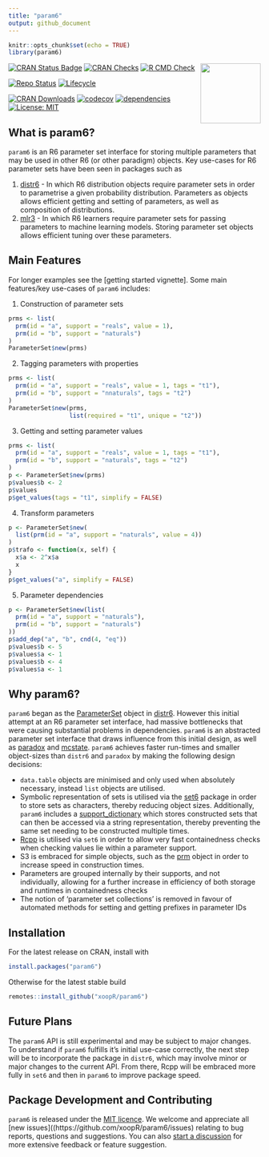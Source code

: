 ```yaml
---
title: "param6"
output: github_document
---
```


```r
knitr::opts_chunk$set(echo = TRUE)
library(param6)
```

<img src="man/figures/logo.png" align="right" alt="" width="120" />

[![CRAN Status Badge](https://www.r-pkg.org/badges/version-ago/param6)](https://cran.r-project.org/package=param6)
[![CRAN Checks](https://cranchecks.info/badges/worst/param6)](https://cran.r-project.org/web/checks/check_results_param6.html)
[![R CMD Check](https://github.com/xoopR/param6/actions/workflows/r-cmd-check.yml/badge.svg)](https://github.com/xoopR/param6/actions/workflows/r-cmd-check.yml)

[![Repo Status](https://www.repostatus.org/badges/latest/active.svg)](https://github.com/xoopR/param6)
[![Lifecycle](https://lifecycle.r-lib.org/articles/figures/lifecycle-experimental.svg)](https://github.com/xoopR/param6)

[![CRAN Downloads](https://cranlogs.r-pkg.org/badges/grand-total/param6)](https://cran.r-project.org/package=param6)
[![codecov](https://codecov.io/gh/xoopR/param6/branch/master/graph/badge.svg)](https://codecov.io/gh/xoopR/param6)
[![dependencies](https://tinyverse.netlify.com/badge/param6)](https://CRAN.R-project.org/package=param6)
[![License: MIT](https://img.shields.io/badge/License-MIT-yellow.svg)](https://opensource.org/licenses/MIT)

## What is param6?

`param6` is an R6 parameter set interface for storing multiple parameters that may be used in other R6 (or other paradigm) objects. Key use-cases for R6 parameter sets have been seen in packages such as 

1. [distr6](https://github.com/alan-turing-institute/distr6) - In which R6 distribution objects require parameter sets in order to parametrise a given probability distribution. Parameters as objects allows efficient getting and setting of parameters, as well as composition of distributions.
2. [mlr3](https://github.com/mlr-org/mlr3) - In which R6 learners require parameter sets for passing parameters to machine learning models. Storing parameter set objects allows efficient tuning over these parameters.

## Main Features

For longer examples see the [getting started vignette].
Some main features/key use-cases of `param6` includes:

1. Construction of parameter sets

```r
prms <- list(
  prm(id = "a", support = "reals", value = 1),
  prm(id = "b", support = "naturals")
)
ParameterSet$new(prms)
```

2. Tagging parameters with properties
```r
prms <- list(
  prm(id = "a", support = "reals", value = 1, tags = "t1"),
  prm(id = "b", support = "nnaturals", tags = "t2")
)
ParameterSet$new(prms,
                 list(required = "t1", unique = "t2"))
```

3. Getting and setting parameter values
```r
prms <- list(
  prm(id = "a", support = "reals", value = 1, tags = "t1"),
  prm(id = "b", support = "naturals", tags = "t2")
)
p <- ParameterSet$new(prms)
p$values$b <- 2
p$values
p$get_values(tags = "t1", simplify = FALSE)
```
4. Transform parameters
```r
p <- ParameterSet$new(
  list(prm(id = "a", support = "naturals", value = 4))
)
p$trafo <- function(x, self) {
  x$a <- 2^x$a
  x
}
p$get_values("a", simplify = FALSE)
```
5. Parameter dependencies
```r
p <- ParameterSet$new(list(
  prm(id = "a", support = "naturals"),
  prm(id = "b", support = "naturals")
))
p$add_dep("a", "b", cnd(4, "eq"))
p$values$b <- 5
p$values$a <- 1
p$values$b <- 4
p$values$a <- 1
```

## Why param6?

`param6` began as the [ParameterSet](https://github.com/alan-turing-institute/distr6/blob/main/R/ParameterSet.R) object in [distr6](https://github.com/alan-turing-institute/distr6). However this initial attempt at an R6 parameter set interface, had massive bottlenecks that were causing substantial problems in dependencies. `param6` is an abstracted parameter set interface that draws influence from this initial design, as well as [paradox](https://github.com/mlr-org/paradox) and [mcstate](https://github.com/mrc-ide/mcstate/). `param6` achieves faster run-times and smaller object-sizes than `distr6` and `paradox` by making the following design decisions:

* `data.table` objects are minimised and only used when absolutely necessary, instead `list` objects are utilised.
* Symbolic representation of sets is utilised via the [set6](https://github.com/xoopR/set6/) package in order to store sets as characters, thereby reducing object sizes. Additionally, `param6` includes a [support_dictionary](https://github.com/xoopR/param6/blob/main/R/support_dictionary.R) which stores constructed sets that can then be accessed via a string representation, thereby preventing the same set needing to be constructed multiple times.
* [Rcpp](https://github.com/RcppCore/Rcpp) is utilised via `set6` in order to allow very fast containedness checks when checking values lie within a parameter support.
* S3 is embraced for simple objects, such as the [prm](https://github.com/xoopR/param6/blob/main/R/prm.R) object in order to increase speed in construction times.
* Parameters are grouped internally by their supports, and not individually, allowing for a further increase in efficiency of both storage and runtimes in containedness checks
* The notion of 'parameter set collections' is removed in favour of automated methods for setting and getting prefixes in parameter IDs

## Installation

For the latest release on CRAN, install with
```r
install.packages("param6")
```

Otherwise for the latest stable build
```r
remotes::install_github("xoopR/param6")
```

## Future Plans

The `param6` API is still experimental and may be subject to major changes.
To understand if `param6` fulfills it's initial use-case correctly, the next step will be to incorporate the package in `distr6`, which may involve minor or major changes to the current API. From there, Rcpp will be embraced more fully in `set6` and then in `param6` to improve package speed.

## Package Development and Contributing

`param6` is released under the [MIT licence](https://opensource.org/licenses/MIT). We welcome and appreciate all [new issues]((https://github.com/xoopR/param6/issues) relating to bug reports, questions and suggestions. You can also [start a discussion](https://github.com/xoopR/param6/discussions) for more extensive feedback or feature suggestion.

